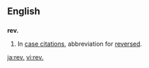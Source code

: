 {{also|Rev|Rev.|rev}}
==English==

==={{abbreviation}}===
'''rev.'''

# {{legal}} In [[case citation]]s, abbreviation for [[reversed]].

[[ja:rev.]]
[[vi:rev.]]